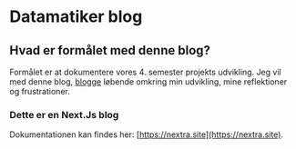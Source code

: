 # Datamatiker blog

## Hvad er formålet med denne blog?

Formålet er at dokumentere vores 4. semester projekts udvikling. 
Jeg vil med denne blog, [blogge](/blog) løbende omkring min udvikling, mine reflektioner og frustrationer.
 


### Dette er en Next.Js blog 

Dokumentationen kan findes her: [https://nextra.site](https://nextra.site).

